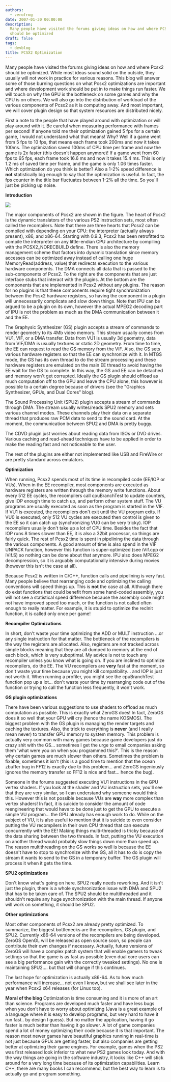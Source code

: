 ```yaml
---
authors:
  - zerofrog
date: 2007-01-30 00:00:00
description:
  Many people have visited the forums giving ideas on how and where PCSX2
  should be optimized
draft: false
tags:
  - devblog
title: PCSX2 Optimization
---
```


Many people have visited the forums giving ideas on how and where Pcsx2
should be optimized. While most ideas sound solid on the outside, they
usually will not work in practice for various reasons. This blog will
answer some of those burning questions on what Pcsx2 optimizations are
important and where development work should be put in to make things run
faster. We will touch on why the GPU is the bottleneck on some games and
why the CPU is on others. We will also go into the distribution of
workload of the various components of Pcsx2 as it is computing away. And
most important, we will cover plugin design so that system resources are
distributed nicely.

<!-- truncate -->

First a note to the people that have played around with optimization or
will play around with it. Be careful when measuring performance with
frames per second! If anyone told me their optimization gained 5 fps for
a certain game, I would not understand what that means! Why? Well if a
game went from 5 fps to 10 fps, that means each frame took 200ms and now
it takes 100ms. The optimization saved 100ms of CPU time per frame and
now the game is 2x faster (this doesn't happen anymore)! If a game went
from 60 fps to 65 fps, each frame took 16.6 ms and now it takes 15.4 ms.
This is only 1.2 ms of saved time per frame, and the game is only 1.06
times faster. Which optimization do you think is better? Also a 1-2%
speed difference is **not** statistically big enough to say that the
optimization is useful. In fact, the fps counter in the title bar
fluctuates between 1-2% all the time. So you'll just be picking up
noise.

**Introduction**

![](./img/pcsx2-optimization.jpg)

The major components of Pcsx2 are shown in the figure. The heart of
Pcsx2 is the dynamic translators of the various PS2 instruction sets,
most often called the recompilers. Note that there are three hearts that
Pcsx2 can be compiled with depending on your CPU: the interpreter
(actually always present), x86, and x86-64. Starting with 0.9.3, Pcsx2
has been retrofitted to compile the interpreter on any little-endian CPU
architecture by compiling with the PCSX2_NORECBUILD define. There is
also the memory management scheme that factors into dynamic translation
since memory accesses can be optimized away instead of calling one huge
MemoryRead(address, value) that redirects execution to the various
hardware components. The DMA connects all data that is passed to the
sub-components of Pcsx2. To the right are the components that are just
interface stubs that interact with the plugins. At the bottom are the
components that are implemented in Pcsx2 without any plugins. The reason
for no plugins is that these components require tight synchronization
between the Pcsx2 hardware registers, so having the component in a
plugin will unnecessarily complicate and slow down things. Note that IPU
can be argued to be a plugin on its own, however the actual MPEG2
decoding part of IPU is not the problem as much as the DMA communication
between it and the EE.

The Graphysic Synthesizer (GS) plugin accepts a stream of commands to
render geometry to its 4Mb video memory. This stream usually comes from
VU1, VIF, or a DMA transfer. Data from VU1 is usually 3d geometry, data
from VIF/DMA is usually textures or static 2D geometry. From time to
time, the EE can request to read the GS memory from the VIF. Also, the
GS sets various hardware registers so that the EE can synchronize with
it. In MTGS mode, the GS has its own thread to do the stream processing
and these hardware registers are emulated on the main EE thread to avoid
having the EE wait for the GS to complete. In this way, the GS and EE
can be detached and memory won't get corrupted. Ideally the GS plugin
should offload as much computation off to the GPU and leave the CPU
alone, this however is possible to a certain degree because of drivers
(see the "Graphics Synthesizer, GPUs, and Dual Cores" blog).

The Sound Processing Unit (SPU2) plugin accepts a stream of commands
through DMA. The stream usually writes/reads SPU2 memory and sets
various channel modes. These channels play their data on a separate
thread that produces raw PCM data to send to the sound card. At the
moment, the communication between SPU2 and DMA is pretty buggy.

The CDVD plugin just worries about reading data from ISOs or DVD drives.
Various caching and read-ahead techniques have to be applied in order to
make the reading fast and not noticeable to the user.

The rest of the plugins are either not implemented like USB and FireWire
or are pretty standard across emulators.

**Optimization**

When running, Pcsx2 spends most of its time in recompiled code (EE/IOP
or VUs). When in the EE recompiler, most components are executed as
hardware registers are written through the memory write functions. About
every 512 EE cycles, the recompilers call cpuBranchTest to update
counters, give IOP enough time to catch up, and perform other system
stuff. The VU programs are usually executed as soon as the program is
started in the VIF. If VU1 is executed, the recompilers don't exit until
the VU program exits. If VU0 is executed, only 512 VU cycles are
executed then control is given to the EE so it can catch up
(synchronizing VU0 can be very tricky). IOP recompilers usually don't
take up a lot of CPU time. Besides the fact that IOP runs 8 times slower
than EE, it is also a 32bit processor, so things are fairly quick.
The rest of Pcsx2 time is spent in pipelining the data through the
various components. A good amount of time is also spend in the VIF
UNPACK function, however this function is super-optimized (see iVif.cpp
or iVif.S) so nothing can be done about that anymore. IPU also does
MPEG2 decompression, so it is arguably computationally intensive during
movies (however this isn't the case at all).

Because Pcsx2 is written in C/C++, function calls and pipelining is very
fast. Many people believe that rearranging code and optimizing the
calling conventions will speed things up. This is **not** the case at
all. Although there do exist functions that could benefit from some
hand-coded assembly, you will not see a statistical speed difference
because the assembly code might not have improved speed too much, or the
function is not called often enough to really matter. For example, it is
stupid to optimize the recInit function, it is called only once per
game!

**Recompiler Optimizations**

In short, don't waste your time optimizing the ADD or MULT instruction
...or any single instruction for that matter. The bottleneck of the
recompilers is the way the registers are allocated. Also, registers are
not tracked across simple blocks meaning that they are all dumped to
memory at the end of each block, which is very suboptimal. My advice is
not to touch any recompiler unless you know what is going on. If you are
inclined to optimize recompilers, do the EE. The VU recompilers are
**very** fast at the moment, so don't waste your time because you might
kill compatibility... and IOP is just not worth it. When running a
profiler, you might see the cpuBranchTest function pop up a lot... don't
waste your time by rearranging code out of the function or trying to
call the function less frequently, it won't work.

**GS plugin optimizations**

There have been various suggestions to use shaders to offload as much
computation as possible. This is exactly what ZeroGS does! In fact,
ZeroGS does it so well that your GPU will cry (hence the name KOSMOS).
The biggest problem with the GS plugin is managing the render targets
and caching the textures. Also, the trick to everything is **never**
(and I really mean never) to transfer GPU memory to system memory. This
problem is actually very common with many games because game developers
just do crazy shit with the GS... sometimes I get the urge to email
companies asking them 'what were you on when you programmed this?'. This
is the reason why certain games are much slower than others. Sometimes
the problem is fixable, sometimes it isn't (this is a good time to
mention that the ocean zbuffer bug in FF12 is exactly due to this
problem... and ZeroGS ingeniously ignores the memory transfer so FF12 is
nice and fast... hence the bug).

Someone in the forums suggested executing VU1 instructions in the GPU
vertex shaders. If you look at the shader and VU instruction sets,
you'll see that they are very similar, so I can understand why someone
would think this. However this is not possible because VUs are **way**
more complex than vertex shaders! In fact, it is suicide to consider the
amount of code reengineering that would have to be done just to get the
GPU to execute a simple VU program... the GPU already has enough work to
do. While on the subject of VU, it is also useful to mention that it is
suicide to even consider putting the VU recompilers in their own CPU
thread that can execute concurrently with the EE! Making things
multi-threaded is tricky because of the data sharing between the two
threads. In fact, putting the VU execution on another thread would
probably slow things down more than speed up. The reason multithreading
on the GS works so well is because the EE doesn't have to stop to
synchronize with the GS, all it has to do is copy the stream it wants to
send to the GS in a temporary buffer. The GS plugin will process it when
it gets the time.

**SPU2 optimizations**

Don't know what's going on here. SPU2 really needs reworking. And it
isn't just the plugin, there is a whole synchronization issue with DMA
and SPU2 that has to be taken care of. The SPU2 should be multithreaded
and it shouldn't require any huge synchronization with the main thread.
If anyone will work on something, it should be SPU2.

**Other optimizations**

Most other components of Pcsx2 are already pretty optimized. To
summarize, the biggest bottlenecks are the recompilers, GS plugin, and
SPU2. Currently x86-64 versions of the recompilers are being developed.
ZeroGS OpenGL will be released as open source soon, so people can
contribute their own changes if necessary. Actually, future versions of
ZeroGS will have a complex patch system that will enable gamers to tweak
settings so that the game is as fast as possible (even dual core users
can see a big performance gain with the correctly tweaked settings). No
one is maintaining SPU2.... but that will change if this continues.

The last hope for optimization is actually x86-64. As to how much
performance will increase... not even I know, but we shall see later in
the year when Pcsx2 x64 releases (for Linux too).

**Moral of the blog** Optimization is time consuming and it is more of
an art than science. Programs are developed much faster and have less
bugs when you don't have to worry about optimizing (Java is a great
example of a language where it is easy to develop programs, but very
hard to have it run fast.. by design I guess). But no matter the
application, having it go faster is much better than having it go
slower. A lot of game companies spend a lot of money optimizing their
code because it is that important. The reason most newer games have
beautiful graphics running in real-time is not just because GPUs are
getting faster, but also companies are getting better at optimizing
their game engines. For example, games when the PS2 was first released
look inferior to what new PS2 games look today. And with the way things
are going in the software industry, it looks like C++ will stick around
for a very long time because of its optimization capabilities. Learn
C++, there are many books I can recommend, but the best way to learn is
to actually go and program something.
